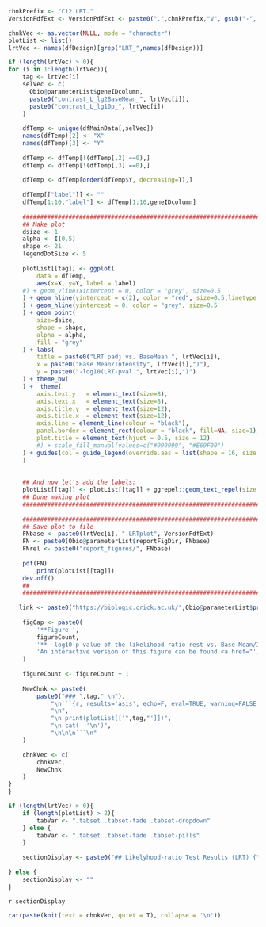<!-- Set Parameters Module -->
<!-- Set the chnkPrefix to make all chunks unique in the overall folder -->
```r
chnkPrefix <- "C12.LRT."
VersionPdfExt <- VersionPdfExt <- paste0(".",chnkPrefix,"V", gsub("-", "", Sys.Date()), ".pdf")


```



```r
chnkVec <- as.vector(NULL, mode = "character")
plotList <- list()
lrtVec <- names(dfDesign)[grep("LRT_",names(dfDesign))]

if (length(lrtVec) > 0){
for (i in 1:length(lrtVec)){
    tag <- lrtVec[i]
    selVec <- c(
      Obio@parameterList$geneIDcolumn,
      paste0("contrast_L_lg2BaseMean_", lrtVec[i]),
      paste0("contrast_L_lg10p_", lrtVec[i])
    )
      
    dfTemp <- unique(dfMainData[,selVec])  
    names(dfTemp)[2] <- "X"
    names(dfTemp)[3] <- "Y"
    
    dfTemp <- dfTemp[!(dfTemp[,2] ==0),]
    dfTemp <- dfTemp[!(dfTemp[,3] ==0),]
    
    dfTemp <- dfTemp[order(dfTemp$Y, decreasing=T),]
    
    dfTemp[["label"]] <- ""
    dfTemp[1:10,"label"] <- dfTemp[1:10,geneIDcolumn]
    
    ###########################################################################
    ## Make plot                                                             ##
    dsize <- 1
    alpha <- I(0.5)
    shape <- 21
    legendDotSize <- 5
    
    plotList[[tag]] <- ggplot(
        data = dfTemp,
        aes(x=X, y=Y, label = label)
    #) + geom_vline(xintercept = 0, color = "grey", size=0.5
    ) + geom_hline(yintercept = c(2), color = "red", size=0.5,linetype = 2
    ) + geom_hline(yintercept = 0, color = "grey", size=0.5
    ) + geom_point(
        size=dsize,
        shape = shape,
        alpha = alpha,
        fill = "grey"
    ) + labs(
        title = paste0("LRT padj vs. BaseMean ", lrtVec[i]), 
        x = paste0("Base Mean/Intensity", lrtVec[i],")"),
        y = paste0("-log10(LRT-pval ", lrtVec[i],")") 
    ) + theme_bw(
    ) +  theme(
        axis.text.y   = element_text(size=8),
        axis.text.x   = element_text(size=8),
        axis.title.y  = element_text(size=12),
        axis.title.x  = element_text(size=12),
        axis.line = element_line(colour = "black"),
        panel.border = element_rect(colour = "black", fill=NA, size=1),
        plot.title = element_text(hjust = 0.5, size = 12)
        #) + scale_fill_manual(values=c("#999999", "#E69F00")
    ) + guides(col = guide_legend(override.aes = list(shape = 16, size = legendDotSize))
    ) 
         
    
    ## And now let's add the labels:
    plotList[[tag]] <- plotList[[tag]] + ggrepel::geom_text_repel(size = 3)
    ## Done making plot 
    ###########################################################################
  
    ###########################################################################
    ## Save plot to file                                                     ##
    FNbase <- paste0(lrtVec[i], ".LRTplot", VersionPdfExt)
    FN <- paste0(Obio@parameterList$reportFigDir, FNbase)
    FNrel <- paste0("report_figures/", FNbase)
    
    pdf(FN)
        print(plotList[[tag]])
    dev.off()
    ##                                                                       ##
    ###########################################################################
    
   link <- paste0("https://biologic.crick.ac.uk/",Obio@parameterList$project_id,"/scatterplot?x_axis=",selVec[2],"&y_axis=",selVec[3],"&cat_id=ag_lab_categories__10")
    
    figCap <- paste0(
        '**Figure ',
        figureCount,
        '** -log10 p-value of the likelihood ratio rest vs. Base Mean/Intensity plot. Donwolad a pdf of this figure <a href="',FNrel,'" target="_blank">here</a>',
        'An interactive version of this figure can be found <a href="',link,'" target="_blank">here</a>.'
    )
 
    figureCount <- figureCount + 1
    
    NewChnk <- paste0(
        paste0("### ",tag," \n"),
            "\n```{r, results='asis', echo=F, eval=TRUE, warning=FALSE, fig.cap='",figCap,"'}\n",
            "\n",
            "\n print(plotList[['",tag,"']])",
            "\n cat(  '\n')",
            "\n\n\n```\n"   
    )

    chnkVec <- c(
        chnkVec,
        NewChnk
    )
}
}

if (length(lrtVec) > 0){
    if (length(plotList) > 2){
        tabVar <- ".tabset .tabset-fade .tabset-dropdown"
    } else {
        tabVar <- ".tabset .tabset-fade .tabset-pills"
    }
    
    sectionDisplay <- paste0("## Likelyhood-ratio Test Results (LRT) {",tabVar, "}")
    
} else {
    sectionDisplay <- ""
}

```


`r sectionDisplay`

```r
cat(paste(knit(text = chnkVec, quiet = T), collapse = '\n'))
```

